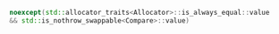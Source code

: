 ```cpp
noexcept(std::allocator_traits<Allocator>::is_always_equal::value
&& std::is_nothrow_swappable<Compare>::value)
```